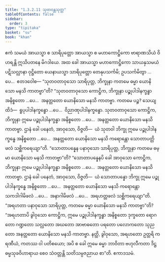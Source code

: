 ```yaml
---
title: "1.3.2.11 သုတဝန္တသုတ္တ"
tableOfContents: false
sidebar:
  order: 3
type: "tipitaka"
basket: "su"
book: "khan"
---
```



<DynamicBreadcrumb />

<Division number="123" book="khan">

<Paragraph number="706" book="khan">
ဧကံ သမယံ အာယသ္မာ စ သာရိပုတ္တော အာယသ္မာ စ မဟာကောဋ္ဌိကော ဗာရာဏသိယံ ဝိဟရန္တိ ဣသိပတနေ မိဂဒါယေ. အထ ခေါ အာယသ္မာ မဟာကောဋ္ဌိကော သာယနှသမယံ ပဋိသလ္လာနာ ဝုဋ္ဌိတော ယေနာယသ္မာ သာရိပုတ္တော တေနုပသင်္ကမိ; ဥပသင်္ကမိတွာ …ပေ…  ဧတဒဝေါစ—
</Paragraph>

<Paragraph number="707" book="khan">
“သုတဝတာဝုသော သာရိပုတ္တ, ဘိက္ခုနာ ကတမေ ဓမ္မာ ယောနိသော မနသိ ကာတဗ္ဗာ”တိ? “သုတဝတာဝုသော ကောဋ္ဌိက, ဘိက္ခုနာ ပဉ္စုပါဒါနက္ခန္ဓာ အနိစ္စတော …ပေ…  အနတ္တတော ယောနိသော မနသိ ကာတဗ္ဗာ. ကတမေ ပဉ္စ? သေယျထိဒံ—  ရူပုပါဒါနက္ခန္ဓော …ပေ…  ဝိညာဏုပါဒါနက္ခန္ဓော. သုတဝတာဝုသော ကောဋ္ဌိက, ဘိက္ခုနာ ဣမေ ပဉ္စုပါဒါနက္ခန္ဓာ အနိစ္စတော …ပေ…  အနတ္တတော ယောနိသော မနသိ ကာတဗ္ဗာ. ဌာနံ ခေါ ပနေတံ, အာဝုသော, ဝိဇ္ဇတိ—  ယံ သုတဝါ ဘိက္ခု ဣမေ ပဉ္စုပါဒါနက္ခန္ဓေ အနိစ္စတော …ပေ…  အနတ္တတော ယောနိသော မနသိ ကရောန္တော သောတာပတ္တိဖလံ သစ္ဆိကရေယျာ”တိ.
</Paragraph>

<Paragraph number="708" book="khan">
“သောတာပန္နေန ပနာဝုသော သာရိပုတ္တ, ဘိက္ခုနာ ကတမေ ဓမ္မာ ယောနိသော မနသိ ကာတဗ္ဗာ”တိ? “သောတာပန္နေနပိ ခေါ အာဝုသော ကောဋ္ဌိက, ဘိက္ခုနာ ဣမေ ပဉ္စုပါဒါနက္ခန္ဓာ အနိစ္စတော …ပေ…  အနတ္တတော ယောနိသော မနသိ ကာတဗ္ဗာ. ဌာနံ ခေါ ပနေတံ, အာဝုသော, ဝိဇ္ဇတိ—  ယံ သောတာပန္နော ဘိက္ခု ဣမေ ပဉ္စုပါဒါနက္ခန္ဓေ အနိစ္စတော …ပေ…  အနတ္တတော ယောနိသော မနသိ ကရောန္တော သကဒါဂါမိဖလံ …ပေ…  အနာဂါမိဖလံ …ပေ…  အရဟတ္တဖလံ သစ္ဆိကရေယျာ”တိ.
</Paragraph>

<Paragraph number="709" book="khan">
“အရဟတာ ပနာဝုသော သာရိပုတ္တ, ကတမေ ဓမ္မာ ယောနိသော မနသိ ကာတဗ္ဗာ”တိ? “အရဟတာပိ ခွါဝုသော ကောဋ္ဌိက, ဣမေ ပဉ္စုပါဒါနက္ခန္ဓာ အနိစ္စတော ဒုက္ခတော ရောဂတော ဂဏ္ဍတော သလ္လတော အဃတော အာဗာဓတော ပရတော ပလောကတော သုညတော အနတ္တတော ယောနိသော မနသိ ကာတဗ္ဗာ. နတ္ထိ, ခွါဝုသော, အရဟတော ဥတ္တရိ ကရဏီယံ, ကတဿ ဝါ ပတိစယော; အပိ စ ခေါ ဣမေ ဓမ္မာ ဘာဝိတာ ဗဟုလီကတာ ဒိဋ္ဌဓမ္မသုခဝိဟာရာယ စေဝ သံဝတ္တန္တိ သတိသမ္ပဇညာယ စာ”တိ.

</Paragraph>
</Division>

<Paragraph number="710" type="center" book="khan">
ဧကာဒသမံ.
</Paragraph>